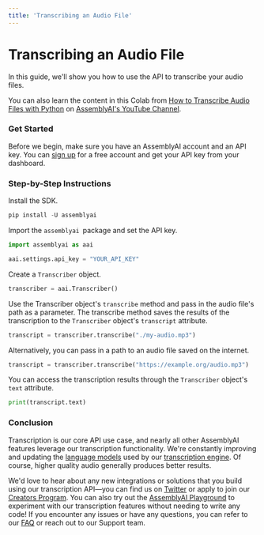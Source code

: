 ```yaml
---
title: 'Transcribing an Audio File'
---
```





# Transcribing an Audio File

In this guide, we'll show you how to use the API to transcribe your audio files.

You can also learn the content in this Colab from [How to Transcribe Audio Files with Python](https://www.youtube.com/watch?v=rTWM5WuPhlQ) on [AssemblyAI's YouTube Channel](https://www.youtube.com/@AssemblyAI).

### Get Started

Before we begin, make sure you have an AssemblyAI account and an API key. You can [sign up](https://assemblyai.com/dashboard/signup) for a free account and get your API key from your dashboard.

### Step-by-Step Instructions

Install the SDK.


```python
pip install -U assemblyai
```

Import the `assemblyai `package and set the API key.


```python
import assemblyai as aai

aai.settings.api_key = "YOUR_API_KEY"
```

Create a `Transcriber` object.


```python
transcriber = aai.Transcriber()
```

Use the Transcriber object's `transcribe` method and pass in the audio file's path as a parameter. The transcribe method saves the results of the transcription to the `Transcriber` object's `transcript` attribute.


```python
transcript = transcriber.transcribe("./my-audio.mp3")
```

Alternatively, you can pass in a path to an audio file saved on the internet.


```python
transcript = transcriber.transcribe("https://example.org/audio.mp3")
```

You can access the transcription results through the `Transcriber` object's `text` attribute.


```python
print(transcript.text)
```

### Conclusion

Transcription is our core API use case, and nearly all other AssemblyAI features leverage our transcription functionality. We're constantly improving and updating the [language models](https://www.assemblyai.com/blog/releasing-our-new-v9-transcription-model-11-better-accuracy/) used by our [transcription engine](https://www.assemblyai.com/blog/conformer-2/). Of course, higher quality audio generally produces better results.

We'd love to hear about any new integrations or solutions that you build using our transcription API—you can find us on [Twitter](https://twitter.com/AssemblyAI) or apply to join our [Creators Program](https://www.assemblyai.com/blog/introducing-assemblyai-creators-program/). You can also try out the [AssemblyAI Playground](https://www.assemblyai.com/playground/source) to experiment with our transcription features without needing to write any code! If you encounter any issues or have any questions, you can refer to our [FAQ](https://www.assemblyai.com/docs/concepts/faq) or reach out to our Support team.

